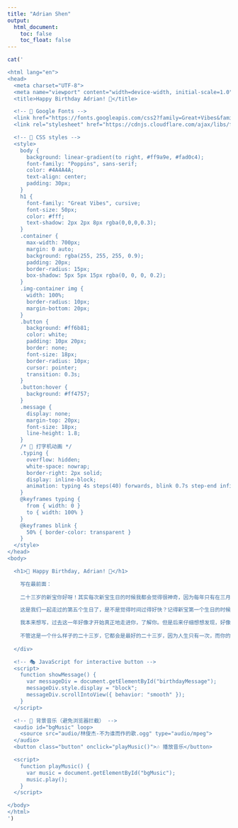 ```yaml
---
title: "Adrian Shen"
output:
  html_document:
    toc: false
    toc_float: false
---
```


```r
cat('

<html lang="en">
<head>
  <meta charset="UTF-8">
  <meta name="viewport" content="width=device-width, initial-scale=1.0">
  <title>Happy Birthday Adrian! 🎂</title>

  <!-- 🎨 Google Fonts -->
  <link href="https://fonts.googleapis.com/css2?family=Great+Vibes&family=Poppins:wght@300;400;700&display=swap" rel="stylesheet">
  <link rel="stylesheet" href="https://cdnjs.cloudflare.com/ajax/libs/font-awesome/6.4.2/css/all.min.css">

  <!-- 🌟 CSS styles -->
  <style>
    body {
      background: linear-gradient(to right, #ff9a9e, #fad0c4);
      font-family: "Poppins", sans-serif;
      color: #4A4A4A;
      text-align: center;
      padding: 30px;
    }
    h1 {
      font-family: "Great Vibes", cursive;
      font-size: 50px;
      color: #fff;
      text-shadow: 2px 2px 8px rgba(0,0,0,0.3);
    }
    .container {
      max-width: 700px;
      margin: 0 auto;
      background: rgba(255, 255, 255, 0.9);
      padding: 20px;
      border-radius: 15px;
      box-shadow: 5px 5px 15px rgba(0, 0, 0, 0.2);
    }
    .img-container img {
      width: 100%;
      border-radius: 10px;
      margin-bottom: 20px;
    }
    .button {
      background: #ff6b81;
      color: white;
      padding: 10px 20px;
      border: none;
      font-size: 18px;
      border-radius: 10px;
      cursor: pointer;
      transition: 0.3s;
    }
    .button:hover {
      background: #ff4757;
    }
    .message {
      display: none;
      margin-top: 20px;
      font-size: 18px;
      line-height: 1.8;
    }
    /* 🌟 打字机动画 */
    .typing {
      overflow: hidden;
      white-space: nowrap;
      border-right: 2px solid;
      display: inline-block;
      animation: typing 4s steps(40) forwards, blink 0.7s step-end infinite;
    }
    @keyframes typing {
      from { width: 0 }
      to { width: 100% }
    }
    @keyframes blink {
      50% { border-color: transparent }
    }
  </style>
</head>
<body>

  <h1>🎂 Happy Birthday, Adrian! 🎉</h1>

    写在最前面：
    
    二十三岁的新宝你好呀！其实每次新宝生日的时候我都会觉得很神奇，因为每年只有在三月二十三日到五月十二日的这段时间里，我们俩写在纸上的年龄是一样的。感觉像是星轨定期的交错，参宿四与天狼星每七十六年才能相逢一次，而我们的年龄刻度却好像每年都能在时空的某个褶皱里温柔重叠。

    这是我们一起走过的第五个生日了，是不是觉得时间过得好快？记得新宝第一个生日的时候我还不知道送些什么，也不好意思问，刚爱上剪视频的我给你剪了一个三分二十三秒的视频，还一不小心超过零点才发给你。你看了之后说，“突然有点想掉眼泪，但很快又变成了开心”，从那以后我的每一个视频都想承载着这样的使命，如果不能让现实生活中的我们永远保持开心，那至少在点开那些细碎片段的瞬间，能笑中带泪吧。虽然后来我越来越知道什么样的内容能得到更多的浏览，什么样的剪辑能带来更好的观看体验，但还是会在特别迷茫，特别无助的时候点开那几个虽然技术笨拙，但是情感真挚的视频，看着看着，突然释怀，你看，当初青涩的我们，也一步一步走到了现在。

    我本来想写，过去这一年好像才开始真正地走进你，了解你。但是后来仔细想想发现，好像也不是，以前那些也是真正的你。只是我从来没有这么认真地和一个人一起成长，一起看着岁月在对方身上刻出不一样的痕迹，十九岁的我们，本来就和二十三岁的我们不一样。我们都在努力地长大，努力地去拥抱每分每秒都在发生的变化，所以我也应该像拥抱这个因为充满未知而无比可爱的世界一样，拥抱每一个未知的你。我爱你睡着时微微睁开的双眼，也爱你上班前日日不落的早安，我爱你意气风发时扬起的嘴角，也爱你失落无措时滑落的泪滴，我爱你夸奖我时的爱意与温柔，也爱你生我气时的冷漠与回避，我爱你一定要登上山顶的坚定与勇敢，也爱你对原生家庭的不满与恐惧……就像你曾经无数次不解疑惑但最终接纳莫名其妙伤心流泪的我一样，我也想这样对你，在我面前你不用一直意气风发，不用一直温柔体贴，不用一直坚定勇敢…我爱你，锐利的、柔软的、璀璨的、晦暗的，每一个你。
      
    不管这是一个什么样子的二十三岁，它都会是最好的二十三岁，因为人生只有一次，而你的存在本身就是宇宙写下的温柔诗句。我已经迫不及待去拥抱崭新的你啦！
   
  </div>

  <!-- 🎭 JavaScript for interactive button -->
  <script>
    function showMessage() {
      var messageDiv = document.getElementById("birthdayMessage");
      messageDiv.style.display = "block";
      messageDiv.scrollIntoView({ behavior: "smooth" });
    }
  </script>

  <!-- 🎵 背景音乐（避免浏览器拦截） -->
  <audio id="bgMusic" loop>
    <source src="audio/林俊杰-不为谁而作的歌.ogg" type="audio/mpeg">
  </audio>
  <button class="button" onclick="playMusic()">🎶 播放音乐</button>

  <script>
    function playMusic() {
      var music = document.getElementById("bgMusic");
      music.play();
    }
  </script>

</body>
</html>
')

```
